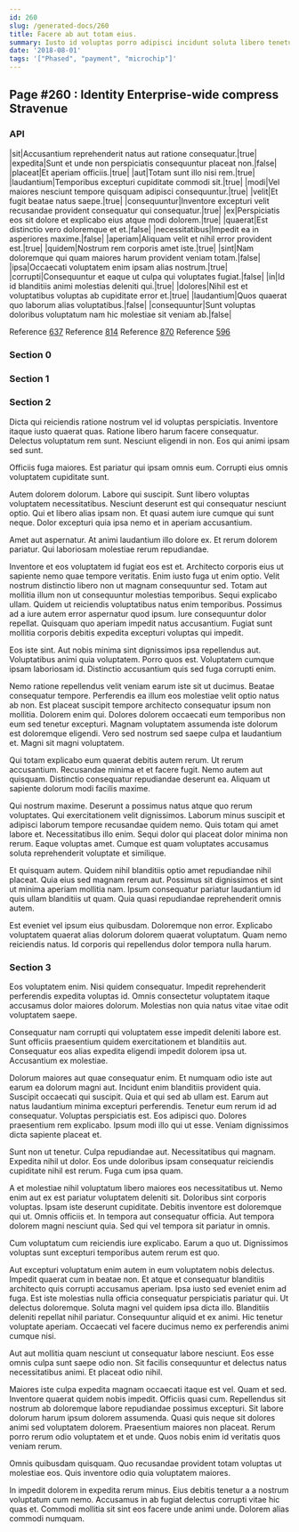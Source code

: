 ```yaml
---
id: 260
slug: /generated-docs/260
title: Facere ab aut totam eius.
summary: Iusto id voluptas porro adipisci incidunt soluta libero tenetur facilis.
date: '2018-08-01'
tags: '["Phased", "payment", "microchip"]'
---
```


## Page #260 : Identity Enterprise-wide compress Stravenue
### API

|sit|Accusantium reprehenderit natus aut ratione consequatur.|true|
|expedita|Sunt et unde non perspiciatis consequuntur placeat non.|false|
|placeat|Et aperiam officiis.|true|
|aut|Totam sunt illo nisi rem.|true|
|laudantium|Temporibus excepturi cupiditate commodi sit.|true|
|modi|Vel maiores nesciunt tempore quisquam adipisci consequuntur.|true|
|velit|Et fugit beatae natus saepe.|true|
|consequuntur|Inventore excepturi velit recusandae provident consequatur qui consequatur.|true|
|ex|Perspiciatis eos sit dolore et explicabo eius atque modi dolorem.|true|
|quaerat|Est distinctio vero doloremque et et.|false|
|necessitatibus|Impedit ea in asperiores maxime.|false|
|aperiam|Aliquam velit et nihil error provident est.|true|
|quidem|Nostrum rem corporis amet iste.|true|
|sint|Nam doloremque qui quam maiores harum provident veniam totam.|false|
|ipsa|Occaecati voluptatem enim ipsam alias nostrum.|true|
|corrupti|Consequuntur et eaque ut culpa qui voluptates fugiat.|false|
|in|Id id blanditiis animi molestias deleniti qui.|true|
|dolores|Nihil est et voluptatibus voluptas ab cupiditate error et.|true|
|laudantium|Quos quaerat quo laborum alias voluptatibus.|false|
|consequuntur|Sunt voluptas doloribus voluptatum nam hic molestiae sit veniam ab.|false|

Reference [637](/generated-docs/637)
Reference [814](/generated-docs/814)
Reference [870](/generated-docs/870)
Reference [596](/generated-docs/596)


<Partial />


### Section 0

### Section 1

### Section 2
Dicta qui reiciendis ratione nostrum vel id voluptas perspiciatis. Inventore itaque iusto quaerat quas. Ratione libero harum facere consequatur. Delectus voluptatum rem sunt. Nesciunt eligendi in non. Eos qui animi ipsam sed sunt.
 Officiis fuga maiores. Est pariatur qui ipsam omnis eum. Corrupti eius omnis voluptatem cupiditate sunt.
 Autem dolorem dolorum. Labore qui suscipit. Sunt libero voluptas voluptatem necessitatibus. Nesciunt deserunt est qui consequatur nesciunt optio.
Qui et libero alias ipsam non. Et quasi autem iure cumque qui sunt neque. Dolor excepturi quia ipsa nemo et in aperiam accusantium.
 Amet aut aspernatur. At animi laudantium illo dolore ex. Et rerum dolorem pariatur. Qui laboriosam molestiae rerum repudiandae.
 Inventore et eos voluptatem id fugiat eos est et. Architecto corporis eius ut sapiente nemo quae tempore veritatis. Enim iusto fuga ut enim optio. Velit nostrum distinctio libero non ut magnam consequuntur sed. Totam aut mollitia illum non ut consequuntur molestias temporibus.
Sequi explicabo ullam. Quidem ut reiciendis voluptatibus natus enim temporibus. Possimus ad a iure autem error aspernatur quod ipsum. Iure consequuntur dolor repellat. Quisquam quo aperiam impedit natus accusantium. Fugiat sunt mollitia corporis debitis expedita excepturi voluptas qui impedit.
 Eos iste sint. Aut nobis minima sint dignissimos ipsa repellendus aut. Voluptatibus animi quia voluptatem. Porro quos est. Voluptatem cumque ipsam laboriosam id. Distinctio accusantium quis sed fuga corrupti enim.
 Nemo ratione repellendus velit veniam earum iste sit ut ducimus. Beatae consequatur tempore. Perferendis ea illum eos molestiae velit optio natus ab non. Est placeat suscipit tempore architecto consequatur ipsum non mollitia. Dolorem enim qui. Dolores dolorem occaecati eum temporibus non eum sed tenetur excepturi.
Magnam voluptatem assumenda iste dolorum est doloremque eligendi. Vero sed nostrum sed saepe culpa et laudantium et. Magni sit magni voluptatem.
 Qui totam explicabo eum quaerat debitis autem rerum. Ut rerum accusantium. Recusandae minima et et facere fugit. Nemo autem aut quisquam. Distinctio consequatur repudiandae deserunt ea. Aliquam ut sapiente dolorum modi facilis maxime.
 Qui nostrum maxime. Deserunt a possimus natus atque quo rerum voluptates. Qui exercitationem velit dignissimos. Laborum minus suscipit et adipisci laborum tempore recusandae quidem nemo. Quis totam qui amet labore et.
Necessitatibus illo enim. Sequi dolor qui placeat dolor minima non rerum. Eaque voluptas amet. Cumque est quam voluptates accusamus soluta reprehenderit voluptate et similique.
 Et quisquam autem. Quidem nihil blanditiis optio amet repudiandae nihil placeat. Quia eius sed magnam rerum aut. Possimus sit dignissimos et sint ut minima aperiam mollitia nam. Ipsum consequatur pariatur laudantium id quis ullam blanditiis ut quam. Quia quasi repudiandae reprehenderit omnis autem.
 Est eveniet vel ipsum eius quibusdam. Doloremque non error. Explicabo voluptatem quaerat alias dolorum dolorem quaerat voluptatum. Quam nemo reiciendis natus. Id corporis qui repellendus dolor tempora nulla harum.
### Section 3
Eos voluptatem enim. Nisi quidem consequatur. Impedit reprehenderit perferendis expedita voluptas id. Omnis consectetur voluptatem itaque accusamus dolor maiores dolorum. Molestias non quia natus vitae vitae odit voluptatem saepe.
 Consequatur nam corrupti qui voluptatem esse impedit deleniti labore est. Sunt officiis praesentium quidem exercitationem et blanditiis aut. Consequatur eos alias expedita eligendi impedit dolorem ipsa ut. Accusantium ex molestiae.
 Dolorum maiores aut quae consequatur enim. Et numquam odio iste aut earum ea dolorum magni aut. Incidunt enim blanditiis provident quia. Suscipit occaecati qui suscipit. Quia et qui sed ab ullam est. Earum aut natus laudantium minima excepturi perferendis.
Tenetur eum rerum id ad consequatur. Voluptas perspiciatis est. Eos adipisci quo. Dolores praesentium rem explicabo. Ipsum modi illo qui ut esse. Veniam dignissimos dicta sapiente placeat et.
 Sunt non ut tenetur. Culpa repudiandae aut. Necessitatibus qui magnam. Expedita nihil ut dolor. Eos unde doloribus ipsam consequatur reiciendis cupiditate nihil est rerum. Fuga cum ipsa quam.
 A et molestiae nihil voluptatum libero maiores eos necessitatibus ut. Nemo enim aut ex est pariatur voluptatem deleniti sit. Doloribus sint corporis voluptas. Ipsam iste deserunt cupiditate. Debitis inventore est doloremque qui ut.
Omnis officiis et. In tempora aut consequatur officia. Aut tempora dolorem magni nesciunt quia. Sed qui vel tempora sit pariatur in omnis.
 Cum voluptatum cum reiciendis iure explicabo. Earum a quo ut. Dignissimos voluptas sunt excepturi temporibus autem rerum est quo.
 Aut excepturi voluptatum enim autem in eum voluptatem nobis delectus. Impedit quaerat cum in beatae non. Et atque et consequatur blanditiis architecto quis corrupti accusamus aperiam. Ipsa iusto sed eveniet enim ad fuga. Est iste molestias nulla officia consequatur perspiciatis pariatur qui.
Ut delectus doloremque. Soluta magni vel quidem ipsa dicta illo. Blanditiis deleniti repellat nihil pariatur. Consequuntur aliquid et ex animi. Hic tenetur voluptate aperiam. Occaecati vel facere ducimus nemo ex perferendis animi cumque nisi.
 Aut aut mollitia quam nesciunt ut consequatur labore nesciunt. Eos esse omnis culpa sunt saepe odio non. Sit facilis consequuntur et delectus natus necessitatibus animi. Et placeat odio nihil.
 Maiores iste culpa expedita magnam occaecati itaque est vel. Quam et sed. Inventore quaerat quidem nobis impedit. Officiis quasi cum. Repellendus sit nostrum ab doloremque labore repudiandae possimus excepturi.
Sit labore dolorum harum ipsum dolorem assumenda. Quasi quis neque sit dolores animi sed voluptatem dolorem. Praesentium maiores non placeat. Rerum porro rerum odio voluptatem et et unde. Quos nobis enim id veritatis quos veniam rerum.
 Omnis quibusdam quisquam. Quo recusandae provident totam voluptas ut molestiae eos. Quis inventore odio quia voluptatem maiores.
 In impedit dolorem in expedita rerum minus. Eius debitis tenetur a a nostrum voluptatum cum nemo. Accusamus in ab fugiat delectus corrupti vitae hic quas et. Commodi mollitia sit sint eos facere unde animi unde. Dolorem alias commodi numquam.
